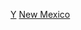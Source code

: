 {{United States topic|prefix=:Category:各年}}
{{Commons category|New Mexico by year}}
[[Category:新墨西哥州各時期歷史|Y]]
[[Category:美国各州各年|New Mexico]]